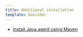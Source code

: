 ```yaml
---
title: Additional installation
template: basicDoc
---
```


* [Install Java agent using Maven](/docs/agents/java-agent/additional-installation/install-java-agent-using-maven)
